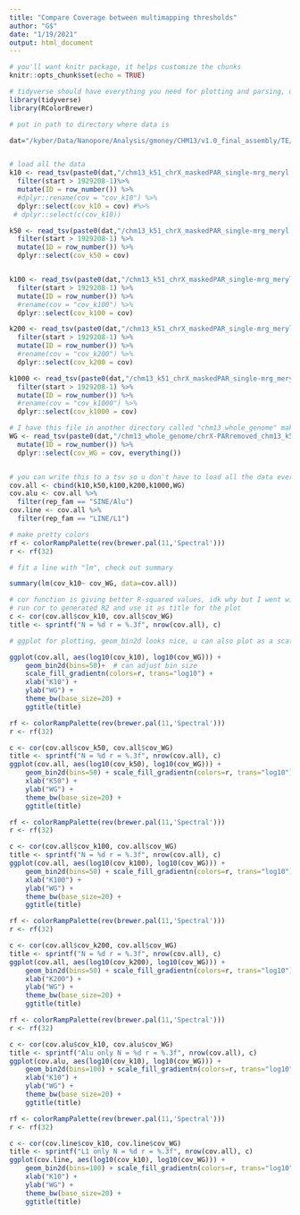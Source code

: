 ```yaml
---
title: "Compare Coverage between multimapping thresholds"
author: "G$"
date: "1/19/2021"
output: html_document
---
```


```r
# you'll want knitr package, it helps customize the chunks 
knitr::opts_chunk$set(echo = TRUE)

# tidyverse should have everything you need for plotting and parsing, don't load tidyverse and plyr at the same time unless u want all hell to break loose and ur life to be an epic cluster fuck
library(tidyverse)
library(RColorBrewer)
```

```r

# put in path to directory where data is

dat="/kyber/Data/Nanopore/Analysis/gmoney/CHM13/v1.0_final_assembly/TE/210119_multimap_test"


# load all the data
k10 <- read_tsv(paste0(dat,"/chm13_k51_chrX_maskedPAR_single-mrg_meryl.over.CHM13_1_S182_RNAseq_cutadapt-m100_bt2-N0-k10_chm13-chrX-maskedPAR_COV_RM.bed"), col_names = c("chr", "start", "end", "len", "comp", "rep_type", "rep_fam", "col8", "col9", "col10", "col11", "SW", "perc_sub", "del", "ins", "cov", "num_depth", "len", "per_cov")) %>%
  filter(start > 1929208-1)%>%
  mutate(ID = row_number()) %>%
  #dplyr::rename(cov = "cov_k10") %>%
  dplyr::select(cov_k10 = cov) #%>%
 # dplyr::select(c(cov_k10))

k50 <- read_tsv(paste0(dat,"/chm13_k51_chrX_maskedPAR_single-mrg_meryl.over.CHM13_1_S182_RNAseq_cutadapt-m100_bt2-N0-k50_chm13-chrX-maskedPAR_COV_RM.bed"), col_names = c("chr", "start", "end", "len", "comp", "rep_type", "rep_fam", "col8", "col9", "col10", "col11", "SW", "perc_sub", "del", "ins", "cov", "num_depth", "len", "per_cov"))%>%
  filter(start > 1929208-1) %>%
  mutate(ID = row_number()) %>%
  dplyr::select(cov_k50 = cov)


k100 <- read_tsv(paste0(dat,"/chm13_k51_chrX_maskedPAR_single-mrg_meryl.over.CHM13_1_S182_RNAseq_cutadapt-m100_bt2-N0-k100_chm13-chrX-maskedPAR_COV_RM.bed"), col_names = c("chr", "start", "end", "len", "comp", "rep_type", "rep_fam", "col8", "col9", "col10", "col11", "SW", "perc_sub", "del", "ins", "cov", "num_depth", "len", "per_cov")) %>%
  filter(start > 1929208-1) %>%
  mutate(ID = row_number()) %>%
  #rename(cov = "cov_k100") %>%
  dplyr::select(cov_k100 = cov)

k200 <- read_tsv(paste0(dat,"/chm13_k51_chrX_maskedPAR_single-mrg_meryl.over.CHM13_1_S182_RNAseq_cutadapt-m100_bt2-N0-k200_chm13-chrX-maskedPAR_COV_RM.bed"), col_names = c("chr", "start", "end", "len", "comp", "rep_type", "rep_fam", "col8", "col9", "col10", "col11", "SW", "perc_sub", "del", "ins", "cov", "num_depth", "len", "per_cov")) %>%
  filter(start > 1929208-1) %>%
  mutate(ID = row_number()) %>%
  #rename(cov = "cov_k200") %>%
  dplyr::select(cov_k200 = cov)

k1000 <- read_tsv(paste0(dat,"/chm13_k51_chrX_maskedPAR_single-mrg_meryl.over.CHM13_1_S182_RNAseq_cutadapt-m100_bt2-N0-k1000_chm13-chrX-maskedPAR_COV_RM.bed"), col_names = c("chr", "start", "end", "len", "comp", "rep_type", "rep_fam", "col8", "col9", "col10", "col11", "SW", "perc_sub", "del", "ins", "cov", "num_depth", "len", "per_cov"))  %>%
  filter(start > 1929208-1) %>%
  mutate(ID = row_number()) %>%
  #rename(cov = "cov_k1000") %>%
  dplyr::select(cov_k1000 = cov)

# I have this file in another directory called "chm13_whole_genome" make sure to fix this path to find yours 
WG <- read_tsv(paste0(dat,"/chm13_whole_genome/chrX-PARremoved_chm13_k51_single-mrg_meryl.over.CHM13_1_S182_RNAseq_cutadapt-m100_bt2-N0-k100_chm13-20200922_COV_RM.bed"), col_names = c("chr", "start", "end", "len", "comp", "rep_type", "rep_fam", "col8", "col9", "col10", "col11", "SW", "perc_sub", "del", "ins", "cov", "num_depth", "len", "per_cov"))  %>%
  mutate(ID = row_number()) %>%
  dplyr::select(cov_WG = cov, everything())


# you can write this to a tsv so u don't have to load all the data every time 
cov.all <- cbind(k10,k50,k100,k200,k1000,WG)
cov.alu <- cov.all %>%
  filter(rep_fam == "SINE/Alu")
cov.line <- cov.all %>%
  filter(rep_fam == "LINE/L1")
```


```r

# make pretty colors
rf <- colorRampPalette(rev(brewer.pal(11,'Spectral')))
r <- rf(32)

# fit a line with "lm", check out summary

summary(lm(cov_k10~ cov_WG, data=cov.all))

# cor function is giving better R-squared values, idk why but I went with that one
# run cor to generated R2 and use it as title for the plot 
c <- cor(cov.all$cov_k10, cov.all$cov_WG)
title <- sprintf("N = %d r = %.3f", nrow(cov.all), c)

# ggplot for plotting, geom_bin2d looks nice, u can also plot as a scatter with geom_point() and adjust the alpha value to avoid overplotting

ggplot(cov.all, aes(log10(cov_k10), log10(cov_WG))) +
    geom_bin2d(bins=50)+  # can adjust bin size 
    scale_fill_gradientn(colors=r, trans="log10") +
    xlab("K10") +
    ylab("WG") +
    theme_bw(base_size=20) +
    ggtitle(title)

```

```r
rf <- colorRampPalette(rev(brewer.pal(11,'Spectral')))
r <- rf(32)

c <- cor(cov.all$cov_k50, cov.all$cov_WG)
title <- sprintf("N = %d r = %.3f", nrow(cov.all), c)
ggplot(cov.all, aes(log10(cov_k50), log10(cov_WG))) +
    geom_bin2d(bins=50) + scale_fill_gradientn(colors=r, trans="log10") +
    xlab("K50") +
    ylab("WG") +
    theme_bw(base_size=20) +
    ggtitle(title)


```
```r
rf <- colorRampPalette(rev(brewer.pal(11,'Spectral')))
r <- rf(32)

c <- cor(cov.all$cov_k100, cov.all$cov_WG)
title <- sprintf("N = %d r = %.3f", nrow(cov.all), c)
ggplot(cov.all, aes(log10(cov_k100), log10(cov_WG))) +
    geom_bin2d(bins=50) + scale_fill_gradientn(colors=r, trans="log10") +
    xlab("K100") +
    ylab("WG") +
    theme_bw(base_size=20) +
    ggtitle(title)


```

```r


rf <- colorRampPalette(rev(brewer.pal(11,'Spectral')))
r <- rf(32)

c <- cor(cov.all$cov_k200, cov.all$cov_WG)
title <- sprintf("N = %d r = %.3f", nrow(cov.all), c)
ggplot(cov.all, aes(log10(cov_k200), log10(cov_WG))) +
    geom_bin2d(bins=50) + scale_fill_gradientn(colors=r, trans="log10") +
    xlab("K200") +
    ylab("WG") +
    theme_bw(base_size=20) +
    ggtitle(title)

```


```r

rf <- colorRampPalette(rev(brewer.pal(11,'Spectral')))
r <- rf(32)

c <- cor(cov.alu$cov_k10, cov.alu$cov_WG)
title <- sprintf("Alu only N = %d r = %.3f", nrow(cov.all), c)
ggplot(cov.alu, aes(log10(cov_k10), log10(cov_WG))) +
    geom_bin2d(bins=100) + scale_fill_gradientn(colors=r, trans="log10") +
    xlab("K10") +
    ylab("WG") +
    theme_bw(base_size=20) +
    ggtitle(title)


```


```r

rf <- colorRampPalette(rev(brewer.pal(11,'Spectral')))
r <- rf(32)

c <- cor(cov.line$cov_k10, cov.line$cov_WG)
title <- sprintf("L1 only N = %d r = %.3f", nrow(cov.all), c)
ggplot(cov.line, aes(log10(cov_k10), log10(cov_WG))) +
    geom_bin2d(bins=100) + scale_fill_gradientn(colors=r, trans="log10") +
    xlab("K10") +
    ylab("WG") +
    theme_bw(base_size=20) +
    ggtitle(title)

```
